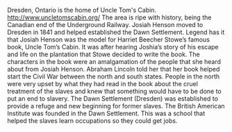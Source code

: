 Dresden, Ontario is the home of Uncle Tom's Cabin. http://www.uncletomscabin.org/ The area is ripe with history, being the Canadian end of the Underground Railway.
Josiah Henson moved to Dresden in 1841 and helped established the Dawn Settlement. Legend has it that Josiah Henson was the model for Harriet Beecher Stowe’s famous book, Uncle Tom’s Cabin. It was after hearing Joshia’s story of his escape and life on the plantation that Stowe decided to write the book. The characters in the book were an amalgamation of the people that she heard about from Josiah Henson. Abraham Lincoln told her that her book helped start the Civil War between the north and south states. People in the north were very upset by what they had read in the book about the cruel treatment of the slaves and knew that something would have to be done to put an end to slavery. The Dawn Settlement (Dresden) was established to provide a refuge and new beginning for former slaves. The British American Institute was founded in the Dawn Settlement. This was a school that helped the slaves learn occupations so they could get jobs.

{{wikify}}

{{rfc}}